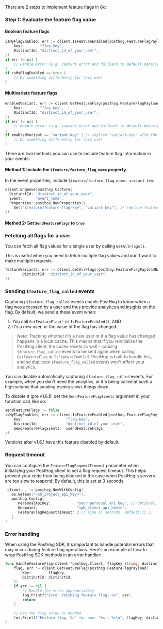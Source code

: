 There are 2 steps to implement feature flags in Go:

### Step 1: Evaluate the feature flag value

#### Boolean feature flags

```go
isMyFlagEnabled, err := client.IsFeatureEnabled(posthog.FeatureFlagPayload{
    Key:        "flag-key",
    DistinctId: "distinct_id_of_your_user",
})
if err != nil {
    // Handle error (e.g. capture error and fallback to default behaviour)
}
if isMyFlagEnabled == true {
    // Do something differently for this user
}
```

#### Multivariate feature flags

```go
enabledVariant, err := client.GetFeatureFlag(posthog.FeatureFlagPayload{
    Key:        "flag-key",
    DistinctId: "distinct_id_of_your_user",
})
if err != nil {
    // Handle error (e.g. capture error and fallback to default behaviour)
}
if enabledVariant == "variant-key" { // replace 'variant-key' with the key of your variant
    // Do something differently for this user
}
```


<IncludePropertyInEvents />

There are two methods you can use to include feature flag information in your events:

#### Method 1: Include the `$feature/feature_flag_name` property

 In the event properties, include `$feature/feature_flag_name: variant_key`:

```go
client.Enqueue(posthog.Capture{
  DistinctId: "distinct_id_of_your_user",
  Event:      "event_name",
  Properties: posthog.NewProperties().
    Set("$feature/feature-flag-key", "variant-key"), // replace feature-flag-key with your flag key. Replace 'variant-key' with the key of your variant
})
```

#### Method 2: Set `SendFeatureFlags` to `true`


<GoSetSendFeatureFlagsTrue />

### Fetching all flags for a user

You can fetch all flag values for a single user by calling `GetAllFlags()`.

This is useful when you need to fetch multiple flag values and don't want to make multiple requests.

```go  
featureVariants, err := client.GetAllFlags(posthog.FeatureFlagPayloadNoKey{
        DistinctId: "distinct_id_of_your_user",
})
```

### Sending `$feature_flag_called` events

Capturing `$feature_flag_called` events enable PostHog to know when a flag was accessed by a user and thus provide [analytics and insights](/docs/product-analytics/insights) on the flag. By default, we send a these event when:

1. You call `GetFeatureFlag()` or `IsFeatureEnabled()`, AND 
2. It's a new user, or the value of the flag has changed. 

> *Note:* Tracking whether it's a new user or if a flag value has changed happens in a local cache. This means that if you reinitialize the PostHog client, the cache resets as well – causing `$feature_flag_called` events to be sent again when calling `GetFeatureFlag` or `IsFeatureEnabled`. PostHog is built to handle this, and so duplicate `$feature_flag_called` events won't affect your analytics.

You can disable automatically capturing `$feature_flag_called` events. For example, when you don't need the analytics, or it's being called at such a high volume that sending events slows things down.

To disable it (pre v1.6.1), set the `SendFeatureFlagEvents` argument in your function call, like so:

```go
sendFeatureFlags := false
isMyFlagEnabled, err := client.IsFeatureEnabled(posthog.FeatureFlagPayload{
    Key:                    "flag-key",
    DistinctId:             "distinct_id_of_your_user",
    SendFeatureFlagEvents:  &sendFeatureFlags,
})
```

Versions after v1.6.1 have this feature disabled by default.


<GoOverrideServerProperties />

### Request timeout

You can configure the `FeatureFlagRequestTimeout` parameter when initializing your PostHog client to set a flag request timeout. This helps prevent your code from being blocked in the case when PostHog's servers are too slow to respond. By default, this is set at 3 seconds.

```go
 client, _ := posthog.NewWithConfig(
   os.Getenv("<ph_project_api_key>"),
   posthog.Config{
      PersonalApiKey:            "your personal API key", // Optional, but much more performant.  If this token is not supplied, then fetching feature flag values will be slower.
      Endpoint:                  "<ph_client_api_host>",
      FeatureFlagRequestTimeout: 3 // Time in seconds. Default is 3.
   },
)
```

### Error handling

When using the PostHog SDK, it's important to handle potential errors that may occur during feature flag operations. Here's an example of how to wrap PostHog SDK methods in an error handler:

```go
func handleFeatureFlag(client *posthog.Client, flagKey string, distinctId string) {
    flag, err := client.GetFeatureFlag(posthog.FeatureFlagPayload{
        Key:        flagKey,
        DistinctId: distinctId,
    })
    if err != nil {
        // Handle the error appropriately
        log.Printf("Error fetching feature flag: %v", err)
        return
    }

    // Use the flag value as needed
    fmt.Printf("Feature flag '%s' for user '%s': %s\n", flagKey, distinctId, flag)
}
```

